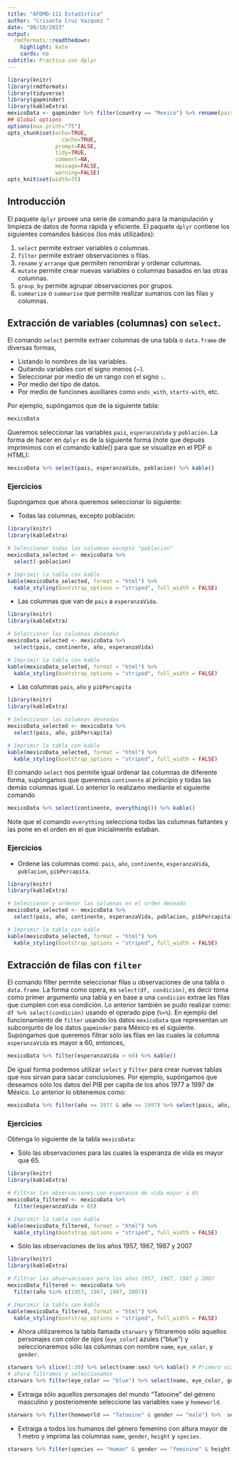 ---
title: "AFDMD-111 Estadística"
author: "Crisanta Cruz Vazquez "
date: "09/10/2023"
output:
  rmdformats::readthedown:
    highlight: kate
    cards: no
subtitle: Práctica con dplyr
---


```{r knitr_init, echo=FALSE, error=FALSE, message=FALSE, warning=FALSE, cache=FALSE}
library(knitr)
library(rmdformats)
library(tidyverse)
library(gapminder)
library(kableExtra)
mexicoData <- gapminder %>% filter(country == "Mexico") %>% rename(pais = country, continente = continent, año = year, esperanzaVida = lifeExp, poblacion =pop, pibPercapita =gdpPercap)
## Global options
options(max.print="75")
opts_chunk$set(echo=TRUE,
	             cache=TRUE,
               prompt=FALSE,
               tidy=TRUE,
               comment=NA,
               message=FALSE,
               warning=FALSE)
opts_knit$set(width=75)
```


## Introducción

El paquete `dplyr` provee una serie de comando para la manipulación y limpieza de datos de forma rápida y eficiente. El paquete `dplyr` contiene los siguientes comandos básicos (los más utilizados):

1. `select` permite extraer variables o columnas.
2. `filter` permite extraer observaciones o filas.
3. `rename` y `arrange` que permiten renombrar y ordenar columnas.
4. `mutate` permite crear nuevas variables o columnas basados en las otras columnas.
5. `group_by` permite agrupar observaciones por grupos.
6. `summarize` o `summarise` que permite realizar sumarios con las filas y columnas.


## Extracción de variables (columnas) con `select`.

El comando `select` permite extraer columnas de una tabla o `data.frame` de diversas formas, 

- Listando lo nombres de las variables.
- Quitando variables con el signo menos ($-$).
- Seleccionar por medio de un rango con el signo `:`.
- Por medio del tipo de datos.
- Por medio de funciones auxiliares como `ends_with`, `starts-with`, etc.

Por ejemplo, supóngamos que de la siguiente tabla:

```{r select1, echo=TRUE}
mexicoData
```

Queremos seleccionar las variables `pais`, `esperanzaVida` y `población`. La forma de hacer en `dplyr` es de la siguiente forma (note que depués imprimimos con el comando kable() para que se visualize en el PDF o HTML):

```{r select2}
mexicoData %>% select(pais, esperanzaVida, poblacion) %>% kable()
```

### Ejercicios

Supóngamos que ahora queremos seleccionar lo siguiente:

- Todas las columnas, excepto población:
```{r eje1_1, eval=TRUE}
library(knitr)
library(kableExtra)

# Seleccionar todas las columnas excepto "poblacion"
mexicoData_selected <- mexicoData %>%
  select(-poblacion)

# Imprimir la tabla con kable
kable(mexicoData_selected, format = "html") %>%
  kable_styling(bootstrap_options = "striped", full_width = FALSE)

```

- Las columnas que van de `pais` a `esperanzaVida`.
```{r eje1_2, eval=TRUE}
library(knitr)
library(kableExtra)

# Seleccionar las columnas deseadas
mexicoData_selected <- mexicoData %>%
  select(pais, continente, año, esperanzaVida)

# Imprimir la tabla con kable
kable(mexicoData_selected, format = "html") %>%
  kable_styling(bootstrap_options = "striped", full_width = FALSE)

```
- Las columnas `pais`, `año` y `pibPercapita`
```{r eje1_3, eval=TRUE}
library(knitr)
library(kableExtra)

# Seleccionar las columnas deseadas
mexicoData_selected <- mexicoData %>%
  select(pais, año, pibPercapita)

# Imprimir la tabla con kable
kable(mexicoData_selected, format = "html") %>%
  kable_styling(bootstrap_options = "striped", full_width = FALSE)

```

El comando `select` nos permite igual ordenar las columnas de diferente forma, supóngamos que queremos `continente` al principio y todas las demás columnas igual. Lo anterior lo realizamo mediante el siguiente comando

```{r select3}
mexicoData %>% select(continente, everything()) %>% kable()
```

Note que el comando `everything` selecciona todas las columnas faltantes y las pone en el orden en el que inicialmente estaban.

### Ejercicios

- Ordene las columnas como: `pais`, `año`, `continente`,  `esperanzaVida`, `poblacion`, `pibPercapita`.

```{r ejer1_4, eval=TRUE}
library(knitr)
library(kableExtra)

# Seleccionar y ordenar las columnas en el orden deseado
mexicoData_selected <- mexicoData %>%
  select(pais, año, continente, esperanzaVida, poblacion, pibPercapita)

# Imprimir la tabla con kable
kable(mexicoData_selected, format = "html") %>%
  kable_styling(bootstrap_options = "striped", full_width = FALSE)

```

## Extracción de filas con `filter`

El comando filter permite seleccionar filas u observaciones de una tabla o `data.frame`. La forma como opera, es `select(df, condición)`, es decir toma como primer argumento una tabla y en base a una `condición` extrae las filas que cumplen con esa condición. Lo anterior también se pudo realizar como: `df %>% select(condición)` usando el operado pipe (` %>% `).
En ejemplo del funcionamiento de `filter` usando los datos `mexicoData` que representan un subconjunto de los datos `gapminder` para México es el siguiente. Supóngamos que queremos filtrar sólo las filas en las cuales la columna `esperanzaVida` es mayor a $60$, entonces,

```{r filter1}
mexicoData %>% filter(esperanzaVida > 60) %>% kable()
```
De igual forma podemos utilizar `select` y `filter` para crear nuevas tablas que nos sirvan para sacar conclusiones. Por ejemplo, supóngamos que deseamos sólo los datos del PIB per capita de los años 1977 a 1997 de México. Lo anterior lo obtenemos como:


```{r filter2}
mexicoData %>% filter(año >= 1977 & año <= 1997) %>% select(pais, año, pibPercapita) %>% kable()
```

### Ejercicios

Obtenga lo siguiente de la tabla `mexicoData`:

- Sólo las observaciones para las cuales la esperanza de vida es mayor que 65.
```{r ejer2_1, eval=TRUE}
library(knitr)
library(kableExtra)

# Filtrar las observaciones con esperanza de vida mayor a 65
mexicoData_filtered <- mexicoData %>%
  filter(esperanzaVida > 65)

# Imprimir la tabla con kable
kable(mexicoData_filtered, format = "html") %>%
  kable_styling(bootstrap_options = "striped", full_width = FALSE)

```

- Sólo las observaciones de los años $1957$, $1967$, $1987$ y $2007$
```{r ejer2_2, eval=TRUE}
library(knitr)
library(kableExtra)

# Filtrar las observaciones para los años 1957, 1967, 1987 y 2007
mexicoData_filtered <- mexicoData %>%
  filter(año %in% c(1957, 1967, 1987, 2007))

# Imprimir la tabla con kable
kable(mexicoData_filtered, format = "html") %>%
  kable_styling(bootstrap_options = "striped", full_width = FALSE)

```

- Ahora utilizaremos la tabla llamada `starwars` y filtraremos sólo aquellos personajes con color de ojos (`eye_color`) azules ("blue") y seleccionaremos sólo las columnas con nombre `name`, `eye_color`, y `gender`.
```{r ejer2_3, eval=TRUE}
starwars %>% slice(1:20) %>% select(name:sex) %>% kable() # Primero visualizamos parte de los datos
# ahora filtramos y seleccionamos
starwars %>% filter(eye_color == "blue") %>% select(name, eye_color, gender) %>%  kable()
```
- Extraiga sólo aquellos personajes del mundo "Tatooine" del género masculino y posteriomente seleccione las variables `name` y `homeworld`.
```{r ejer2_4, eval=TRUE}
starwars %>% filter(homeworld == "Tatooine" & gender == "male") %>%  select(name, homeworld) %>% kable()
```

- Extraiga a todos los humanos del género femenino con altura mayor de 1 metro y imprima las columnas `name`, `gender`, `height` y `species`.
```{r ejer2_5, eval=TRUE}
starwars %>% filter(species == "Human" & gender == "feminine" & height > 100) %>% select(name, gender, height, species) %>% kable()
```


